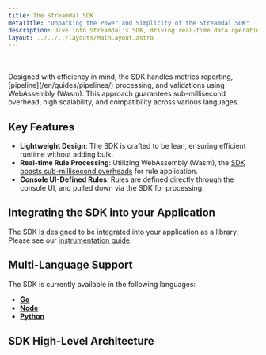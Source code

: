 ```yaml
---
title: The Streamdal SDK
metaTitle: "Unpacking the Power and Simplicity of the Streamdal SDK"
description: Dive into Streamdal's SDK, driving real-time data operations with minimal codebase disruptions.
layout: ../../../layouts/MainLayout.astro
---
```



<Changes />

<br />
<br />
Designed with efficiency in mind, the SDK handles metrics reporting, [pipeline](/en/guides/pipelines/) processing, and validations using WebAssembly (Wasm). This approach guarantees sub-millisecond overhead, high scalability, and compatibility across various languages.

## Key Features

- **Lightweight Design**: The SDK is crafted to be lean, ensuring efficient runtime without adding bulk.
- **Real-time Rule Processing**: Utilizing WebAssembly (Wasm), the [SDK boasts sub-millisecond overheads](https://github.com/streamdal/streamdal/blob/main/sdks/go/BENCHMARKS.md) for rule application.
- **Console UI-Defined Rules**: Rules are defined directly through the console UI, and pulled down via the SDK for processing.

## Integrating the SDK into your Application

The SDK is designed to be integrated into your application as a library. Please see our [instrumentation guide](/en/guides/instrumentation/).

## Multi-Language Support

The SDK is currently available in the following languages:

- **[Go](https://github.com/streamdal/streamdal/tree/main/sdks/go)**
- **[Node](https://github.com/streamdal/streamdal/tree/main/sdks/node)**
- **[Python](https://github.com/streamdal/streamdal/tree/main/sdks/python)**

## SDK High-Level Architecture

<RichImg src={sdkDiagram} alt="Streamdal SDK Arch" />
